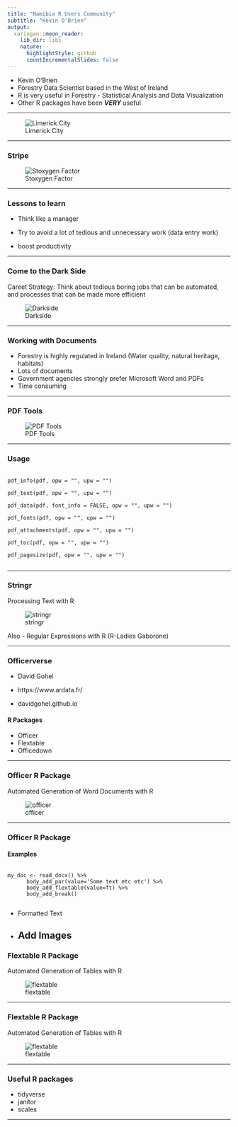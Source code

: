 ```yaml
---
title: "Namibia R Users Community"
subtitle: "Kevin O'Brien"
output:
  xaringan::moon_reader:
    lib_dir: libs
    nature:
      highlightStyle: github
      countIncrementalSlides: false
---
```


* Kevin O'Brien
* Forestry Data Scientist based in the West of Ireland
* R is very useful in Forestry - Statistical Analysis and Data Visualization
* Other R packages have been ***VERY*** useful

---

![Limerick City](Limerick.jpg)

---

### Stripe

![Stoxygen Factor](stripe_stoxygen.PNG)




---

### Lessons to learn 

* Think like a manager

* Try to avoid a lot of tedious and unnecessary work (data entry work)

* boost productivity

---

### Come to the Dark Side

Careet Strategy: Think about tedious boring jobs that can be automated, and processes that can be made more efficient

![Darkside](Darkside.jpg)

---

### Working with Documents

* Forestry is highly regulated in Ireland (Water quality, natural heritage, habitats)
* Lots of documents
* Government agencies strongly prefer Microsoft Word and PDFs
* Time consuming


---

### PDF Tools

![PDF Tools](pdftools.PNG)




---

### Usage

<pre> <code>
pdf_info(pdf, opw = "", upw = "")

pdf_text(pdf, opw = "", upw = "")

pdf_data(pdf, font_info = FALSE, opw = "", upw = "")

pdf_fonts(pdf, opw = "", upw = "")

pdf_attachments(pdf, opw = "", upw = "")

pdf_toc(pdf, opw = "", upw = "")

pdf_pagesize(pdf, opw = "", upw = "")

</code></pre>

---

### Stringr

Processing Text with R

![stringr](stringr.PNG)

Also - Regular Expressions with R
(R-Ladies Gaborone)

---

### Officerverse

* David Gohel

* https://www.ardata.fr/
* davidgohel.github.io

#### R Packages

* Officer 
* Flextable 
* Officedown


---

### Officer R Package

Automated Generation of Word Documents with R

![officer](officer-r-package.PNG)


---

### Officer R Package

#### Examples

<pre><code>
my_doc <- read_docx() %>%
      body_add_par(value='Some text etc etc') %>%
      body_add_flextable(value=ft) %>% 
      body_add_break()
      
</code></pre>      

* Formatted Text
* Add Images
---

### Flextable R Package

Automated Generation of Tables with R

![flextable](flextable-r-package.PNG)

---

### Flextable R Package

Automated Generation of Tables with R

![flextable](flextable-r-package-2.PNG)

---

### Useful R packages

* tidyverse
* janitor
* scales




---








